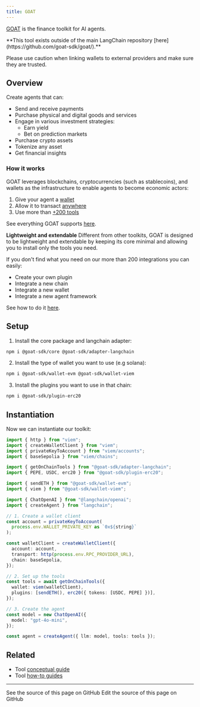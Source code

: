 ```yaml
---
title: GOAT
---
```


[GOAT](https://github.com/goat-sdk/goat) is the finance toolkit for AI agents.

<Warning>
**This tool exists outside of the main LangChain repository [here](https://github.com/goat-sdk/goat/).**

Please use caution when linking wallets to external providers and make sure they are trusted.
</Warning>

## Overview

Create agents that can:

- Send and receive payments
- Purchase physical and digital goods and services
- Engage in various investment strategies:
  - Earn yield
  - Bet on prediction markets
- Purchase crypto assets
- Tokenize any asset
- Get financial insights

### How it works

GOAT leverages blockchains, cryptocurrencies (such as stablecoins), and wallets as the infrastructure to enable agents to become economic actors:

1. Give your agent a [wallet](https://github.com/goat-sdk/goat/tree/main#chains-and-wallets)
2. Allow it to transact [anywhere](https://github.com/goat-sdk/goat/tree/main#chains-and-wallets)
3. Use more than [+200 tools](https://github.com/goat-sdk/goat/tree/main#tools)

See everything GOAT supports [here](https://github.com/goat-sdk/goat/tree/main#chains-and-wallets).

**Lightweight and extendable**
Different from other toolkits, GOAT is designed to be lightweight and extendable by keeping its core minimal and allowing you to install only the tools you need.

If you don't find what you need on our more than 200 integrations you can easily:

- Create your own plugin
- Integrate a new chain
- Integrate a new wallet
- Integrate a new agent framework

See how to do it [here](https://github.com/goat-sdk/goat/tree/main#-contributing).

## Setup

1. Install the core package and langchain adapter:

```bash
npm i @goat-sdk/core @goat-sdk/adapter-langchain
```

2. Install the type of wallet you want to use (e.g solana):

```bash
npm i @goat-sdk/wallet-evm @goat-sdk/wallet-viem
```

3. Install the plugins you want to use in that chain:

```bash
npm i @goat-sdk/plugin-erc20
```

## Instantiation

Now we can instantiate our toolkit:

```typescript
import { http } from "viem";
import { createWalletClient } from "viem";
import { privateKeyToAccount } from "viem/accounts";
import { baseSepolia } from "viem/chains";

import { getOnChainTools } from "@goat-sdk/adapter-langchain";
import { PEPE, USDC, erc20 } from "@goat-sdk/plugin-erc20";

import { sendETH } from "@goat-sdk/wallet-evm";
import { viem } from "@goat-sdk/wallet-viem";

import { ChatOpenAI } from "@langchain/openai";
import { createAgent } from "langchain";

// 1. Create a wallet client
const account = privateKeyToAccount(
  process.env.WALLET_PRIVATE_KEY as `0x${string}`
);

const walletClient = createWalletClient({
  account: account,
  transport: http(process.env.RPC_PROVIDER_URL),
  chain: baseSepolia,
});

// 2. Set up the tools
const tools = await getOnChainTools({
  wallet: viem(walletClient),
  plugins: [sendETH(), erc20({ tokens: [USDC, PEPE] })],
});

// 3. Create the agent
const model = new ChatOpenAI({
  model: "gpt-4o-mini",
});

const agent = createAgent({ llm: model, tools: tools });
```

## Related

- Tool [conceptual guide](/oss/javascript/concepts/#tools)
- Tool [how-to guides](/oss/javascript/langchain/tools)

---

<CardGroup cols={2}>
  <Card title="View Source" icon="eye" href="https://github.com/langchain-ai/docs/blob/main/src/oss/javascript/integrations/tools/goat.mdx">
    See the source of this page on GitHub
  </Card>
  <Card title="Edit Source" icon="pen-to-square" href="https://github.com/langchain-ai/docs/edit/main/src/oss/javascript/integrations/tools/goat.mdx">
    Edit the source of this page on GitHub
  </Card>
</CardGroup>
